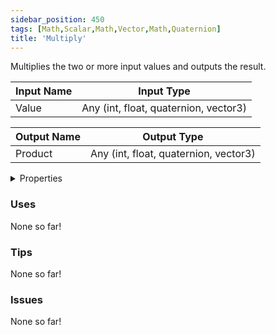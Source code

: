 ```yaml
---
sidebar_position: 450
tags: [Math,Scalar,Math,Vector,Math,Quaternion]
title: 'Multiply'
---
```


Multiplies the two or more input values and outputs the result.



<DocusaurusSvg />

| Input Name | Input Type |
|-----------|-----------|
| Value | Any (int, float, quaternion, vector3) |

| Output Name | Output Type |
|-----------|-----------|
| Product | Any (int, float, quaternion, vector3) |


<details>
  <summary>Properties</summary>
  <div>
    <div>
    <table>
      <thead>
        <tr>
          <th>Is beta required?</th>
          <th>No</th>
        </tr>
        <tr>
          <th>Is this chip a trolling risk?</th>
          <th>No</th>
        </tr>
        <tr>
          <th>Is this chip a role assignment risk?</th>
          <th>No</th>
        </tr>
        <tr>
          <th>Chip UUID</th>
          <th>4738d696-d05a-42ee-a182-7641c429ae06</th>
        </tr>
        <tr>
          <th>Room availability</th>
          <th>Available everywhere</th>
        </tr>
      </thead>
    </table>
    </div>
  </div>
</details>

### Uses

None so far!

### Tips

None so far!

### Issues

None so far!